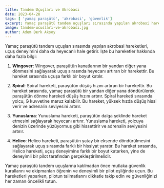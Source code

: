 ```yaml
---
title: Tandem Uçuşları ve Akrobasi
date: 2023-04-28
tags: [ 'yamaç paraşütü', 'akrobasi', 'güvenlik']
excerpt: Yamaç paraşütü tandem uçuşları sırasında yapılan akrobasi hareketleri, uçuş deneyimini daha da heyecanlı hale getirir. İşte bu hareketler hakkında daha fazla bilgi
image: tandem-ucuslari-ve-akrobasi.jpg
author: Adem Berk Aksoy
---
```


Yamaç paraşütü tandem uçuşları sırasında yapılan akrobasi hareketleri, uçuş deneyimini daha da heyecanlı hale getirir. İşte bu hareketler hakkında daha fazla bilgi:

1. **Wingover**: Wingover, paraşütün kanatlarının bir yandan diğer yana dönmesini sağlayarak uçuş sırasında heyecanı artıran bir harekettir. Bu hareket sırasında uçuşa farklı bir boyut katılır.

2. **Spiral**: Spiral hareketi, paraşütün düşüş hızını artıran bir harekettir. Bu hareket sırasında, yamaç paraşütü bir yandan diğer yana döndürülerek paraşütün dönme hareketi düşüş hızını artırır. Spiral hareketi sırasında yolcu, G kuvvetine maruz kalabilir. Bu hareket, yüksek hızda düşüş hissi verir ve adrenalin seviyesini artırır.

3. **Yunuslama**: Yunuslama hareketi, paraşütün dalga şeklinde hareket etmesini sağlayarak heyecanı artırır. Yunuslama hareketi, yolcuya denizin üzerinde yüzüyormuş gibi hissettirir ve adrenalin seviyesini artırır.

4. **Helico**: Helico hareketi, paraşütün yatay bir eksende döndürülmesini sağlayarak uçuş sırasında farklı bir hissiyat yaratır. Bu hareket sırasında, Helico hareketi, uçuş deneyimine farklı bir boyut katarken, yine de deneyimli bir pilot tarafından gerçekleştirilmelidir.

Yamaç paraşütü tandem uçuşlarına katılmadan önce mutlaka güvenlik kurallarını ve ekipmanları öğrenin ve deneyimli bir pilot eşliğinde uçun. Bu hareketleri yaparken, pilotun talimatlarını dikkatle takip edin ve güvenliğinizi her zaman öncelikli tutun.
